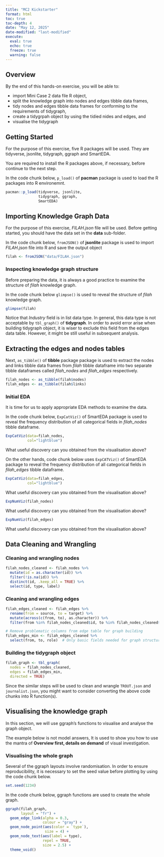 ```yaml
---
title: "MC2 Kickstarter"
format: html
toc: true
toc-depth: 4
date: "May 12, 2025"
date-modified: "last-modified"
execute: 
  eval: true
  echo: true
  freeze: true
  warning: false
---
```


## Overview

By the end of this hands-on exercise, you will be able to:

-   import Mini Case 2 data file R object,
-   split the knowledge graph into nodes and edges tibble data frames,
-   tidy nodes and edges tibble data frames for conforming to the requirements of tidygraph,
-   create a tidygrpah object by using the tidied nides and edges, and
-   visualise the tidygraph

## Getting Started

For the purpose of this exercise, five R packages will be used. They are tidyverse, jsonlite, tidygraph, ggraph and SmartEDA.

::: callout-note
You are required to install the R packages above, if necessary, before continue to the next step.
:::

In the code chunk below, `p_load()` of **pacman** package is used to load the R packages into R environemnt.

```r
pacman::p_load(tidyverse, jsonlite,
               tidygraph, ggraph,
               SmartEDA)
```

## Importing Knowledge Graph Data

For the purpose of this exercise, *FILAH.json* file will be used. Before getting started, you should have the data set in the **data** sub-folder.

In the code chunk below, `fromJSON()` of **jsonlite** package is used to import *FILAH.json* file into R and save the output object

```r
filah <- fromJSON("data/FILAH.json")
```

### Inspecting knowledge graph structure

Before preparing the data, it is always a good practice to examine the structure of *filah* knowledge graph.

In the code chunk below `glimpse()` is used to reveal the structure of *filah* knowledge graph.

```r
glimpse(filah)
```

::: callout-warning
Notice that *Industry* field is in list data type. In general, this data type is not acceptable by `tbl_graph()` of **tidygraph**.  In order to avoid error arise when building tidygraph object, it is wiser to exclude this field from the edges data table.  However, it might be still useful in subsequent analysis.
:::

## Extracting the edges and nodes tables

Next, `as_tibble()` of **tibble** package package is used to extract the nodes and links tibble data frames from *filah* tibble dataframe into two separate tibble dataframes called *filah_nodes* and *filah_edges* respectively.

```r
filah_nodes <- as_tibble(filah$nodes)
filah_edges <- as_tibble(filah$links)
```

### Initial EDA

It is time for us to apply appropriate EDA methods to examine the data.

In the code chunk below, `ExpCatViz()` of SmartEDA package is used to reveal the frequency distribution of all categorical fields in *filah_nodes* tibble dataframe.

```r
ExpCatViz(data=filah_nodes,
          col="lightblue")
```

::: callout-note
What useful discovery can you obtained from the visualisation above?
:::

On the other hands, code chunk below uses `ExpCATViz()` of SmartEDA package to reveal the frequency distribution of all categorical fields in *filah_edges* tibble dataframe.

```r
ExpCatViz(data=filah_edges,
          col="lightblue")
```

::: callout-note
What useful discovery can you obtained from the visualisation above?
:::


```r
ExpNumViz(filah_nodes)
```

::: callout-note
What useful discovery can you obtained from the visualisation above?
:::

```r
ExpNumViz(filah_edges)
```

::: callout-note
What useful discovery can you obtained from the visualisation above?
:::

## Data Cleaning and Wrangling

### Cleaning and wrangling nodes

```r
filah_nodes_cleaned <- filah_nodes %>%
  mutate(id = as.character(id)) %>%
  filter(!is.na(id)) %>%
  distinct(id, .keep_all = TRUE) %>%
  select(id, type, label)   
```

### Cleaning and wrangling edges

```r
filah_edges_cleaned <- filah_edges %>%
  rename(from = source, to = target) %>%
  mutate(across(c(from, to), as.character)) %>%
  filter(from %in% filah_nodes_cleaned$id, to %in% filah_nodes_cleaned$id)

# Remove problematic columns from edge table for graph building
filah_edges_min <- filah_edges_cleaned %>%
  select(from, to, role)  # Only basic fields needed for graph structure
```

### Building the tidygraph object

```r
filah_graph <- tbl_graph(
  nodes = filah_nodes_cleaned, 
  edges = filah_edges_min, 
  directed = TRUE)
```

::: callout-note
Since the similar steps will be used to clean and wrangle `TROUT.json` and `journalist.json`, you might want to consider converting the above code chunks into R function(s).
:::

## Visualising the knowledge graph

In this section, we will use ggraph's functions to visualise and analyse the graph object.

::: callout-warning
The example below is not model answers, It is used to show you how to use the mantra of **Overview first, details on demand** of visual investigation.
:::

### Visualising the whole graph

Several of the ggraph layouts involve randomisation. In order to ensure reproducibility, it is necessary to set the seed value before plotting by using the code chunk below.

```r
set.seed(1234)
```

In the code chunk below, ggraph functions are used to create the whole graph.

```r
ggraph(filah_graph, 
       layout = "fr") +
  geom_edge_link(alpha = 0.3, 
                 colour = "gray") +
  geom_node_point(aes(color = `type`), 
                  size = 4) +
  geom_node_text(aes(label = type), 
                 repel = TRUE, 
                 size = 2.5) +
  theme_void()
```
